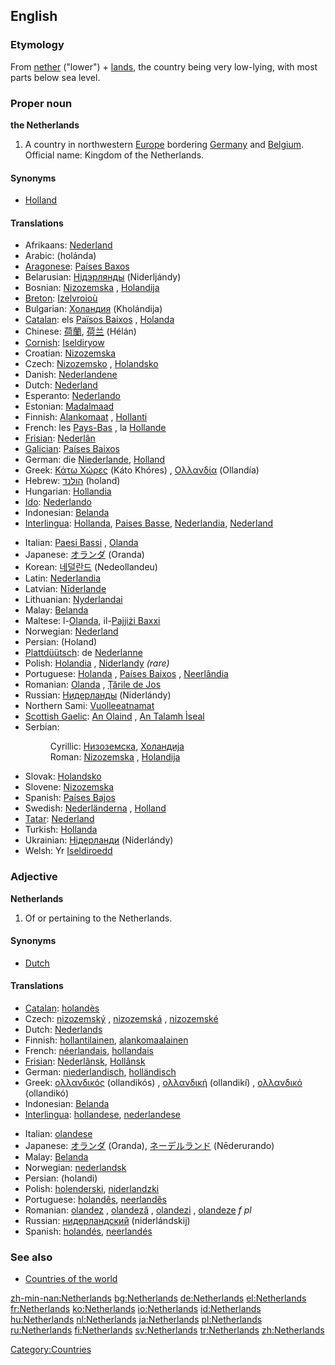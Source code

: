 ==English==
{{wikipedia}}

===Etymology===
From [[nether]] ("lower") + [[land]]s, the country being very low-lying, with most parts below sea level.

===Proper noun===
'''the Netherlands'''

# A country in northwestern [[Europe]] bordering [[Germany]] and [[Belgium]]. Official name: Kingdom of the Netherlands.

====Synonyms====
*[[Holland]]<!-- although "Holland" is incorrect in DUTCH to refer to the whole country, the ENGLISH word "Holland" is a proper synonym for the entire nation. -->

====Translations====
{{trans-top}}
*Afrikaans: [[Nederland]]
*Arabic: {{ARchar|[[هولندا]]}} (holánda) {{f}}
*[[Aragonese]]: [[Países Baxos]]
*Belarusian: [[Нідэрлянды]] (Niderljándy) {{mpl}}
*Bosnian: [[Nizozemska#Bosnian|Nizozemska]] {{f}}, [[Holandija#Bosnian|Holandija]] {{f}}
*[[Breton]]: [[Izelvroioù]]
*Bulgarian: [[Холандия]] (Kholándija) {{f}}
*[[Catalan]]: els [[Països Baixos]] {{mpl}}, [[Holanda]] {{f}}
*Chinese: [[荷蘭]], [[荷兰]] (Hélán)
*[[Cornish]]: [[Iseldiryow]]
*Croatian: [[Nizozemska]] {{f}}
*Czech: [[Nizozemsko]] {{n}}, [[Holandsko]] {{n}}
*Danish: [[Nederlandene]]
*Dutch: [[Nederland]]
*Esperanto: [[Nederlando]]
*Estonian: [[Madalmaad]]
*Finnish: [[Alankomaat]] {{p}}, [[Hollanti]]
*French: les [[Pays-Bas]] {{mpl}}, la [[Hollande]]
*[[Frisian]]: [[Nederlân]]
*[[Galician]]: [[Países Baixos]] {{mpl}}
*German: die [[Niederlande]], [[Holland]]
*Greek: [[Κάτω Χώρες]] (Káto Khóres) {{fpl}}, [[Ολλανδία]] (Ollandía) {{f}}
*Hebrew: [[הולנד]] (holand)
*Hungarian: [[Hollandia]]
*[[Ido]]: [[Nederlando]]
*Indonesian: [[Belanda]]
*[[Interlingua]]: [[Hollanda]], [[Paises Basse]], [[Nederlandia]], [[Nederland]]
{{trans-mid}}
*Italian: [[Paesi Bassi]] {{mpl}}, [[Olanda]] {{f}}
*Japanese: [[オランダ]] (Oranda)
*Korean: [[네덜란드]] (Nedeollandeu)
*Latin: [[Nederlandia]] {{f}}
*Latvian: [[Nīderlande]] {{f}}
*Lithuanian: [[Nyderlandai]]
*Malay: [[Belanda]]
*Maltese: l-[[Olanda]], il-[[Pajjiżi Baxxi]]
*Norwegian: [[Nederland]]
*Persian: {{FAchar|[[هلند]]}} (Holand)
*[[Plattdüütsch]]: de [[Nederlanne]]
*Polish: [[Holandia]] {{f}}, [[Niderlandy]] {{p}} ''(rare)''
*Portuguese: [[Holanda]] {{f}}, [[Países Baixos]] {{mpl}}, [[Neerlândia]] {{f}}
*Romanian: [[Olanda]] {{f}}, [[Ţările de Jos]]
*Russian: [[Нидерланды]] (Niderlándy) {{mpl}}
*Northern Sami: [[Vuolleeatnamat]]
*[[Scottish Gaelic]]: [[An Olaind]] {{f}}, [[An Talamh Ìseal]] {{m}}
*Serbian:
*:Cyrillic: [[Низоземска#Serbian|Низоземска]], [[Холандија#Serbian|Холандија]] {{f}}
*:Roman: [[Nizozemska#Serbian|Nizozemska]] {{f}}, [[Holandija#Serbian|Holandija]] {{f}}
*Slovak: [[Holandsko]] {{n}}
*Slovene: [[Nizozemska]] {{f}}
*Spanish: [[Países Bajos]] {{mpl}}
*Swedish: [[Nederländerna]] {{npl}}, [[Holland]] {{n}}
*[[Tatar]]: [[Nederland]]
*Turkish: [[Hollanda]]
*Ukrainian: [[Нідерланди]] (Niderlándy) {{mpl}}
*Welsh: Yr [[Iseldiroedd]]
{{trans-bottom}}

===Adjective===
'''Netherlands'''

# Of or pertaining to the Netherlands.

====Synonyms====
*[[Dutch]]

====Translations====
{{trans-top}}
*[[Catalan]]: [[holandès]]
*Czech: [[nizozemský]] {{m}}, [[nizozemská]] {{f}}, [[nizozemské]] {{n}}
*Dutch: [[Nederlands]]
*Finnish: [[hollantilainen]], [[alankomaalainen]]
*French: [[néerlandais]], [[hollandais]]
*[[Frisian]]: [[Nederlânsk]], [[Hollânsk]]
*German: [[niederlandisch]], [[holländisch]]
*Greek: [[ολλανδικός]] (ollandikós) {{m}}, [[ολλανδική]] (ollandikí) {{f}}, [[ολλανδικό]] (ollandikó) {{n}}
*Indonesian: [[Belanda]]
*[[Interlingua]]: [[hollandese]], [[nederlandese]]
{{trans-mid}}
*Italian: [[olandese]]
*Japanese: [[オランダ]] (Oranda), [[ネーデルランド]] (Nēderurando)
*Malay: [[Belanda]]
*Norwegian: [[nederlandsk]]
*Persian: {{FAchar|[[هلندی]]}} (holandi)
*Polish: [[holenderski]], [[niderlandzki]]
*Portuguese: [[holandês]], [[neerlandês]]
*Romanian: [[olandez]] {{m}}, [[olandeză]] {{f}}, [[olandezi]] {{p}}, [[olandeze]] ''f pl''
*Russian: [[нидерландский]] (niderlándskij)
*Spanish: [[holandés]], [[neerlandés]]
{{trans-bottom}}

===See also===
*[[Countries of the world]]

[[Category:Countries]]

[[zh-min-nan:Netherlands]]
[[bg:Netherlands]]
[[de:Netherlands]]
[[el:Netherlands]]
[[fr:Netherlands]]
[[ko:Netherlands]]
[[io:Netherlands]]
[[id:Netherlands]]
[[hu:Netherlands]]
[[nl:Netherlands]]
[[ja:Netherlands]]
[[pl:Netherlands]]
[[ru:Netherlands]]
[[fi:Netherlands]]
[[sv:Netherlands]]
[[tr:Netherlands]]
[[zh:Netherlands]]
